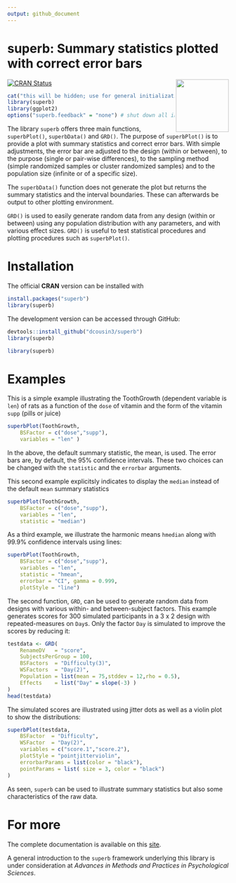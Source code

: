 ```yaml
---
output: github_document
---
```


# superb: Summary statistics plotted with correct error bars
 <img src="logo.png" align="right" alt="" width="120" />

<!-- badges: start -->
[![CRAN Status](https://www.r-pkg.org/badges/version/superb)](https://cran.r-project.org/package=superb)
<!-- badges: end -->

```r
cat("this will be hidden; use for general initializations.\n")
library(superb)
library(ggplot2)
options("superb.feedback" = "none") # shut down all information
```

The library `superb`  offers three main functions, `superbPlot()`, `superbData()` and `GRD()`. 
The purpose of
`superbPlot()` is to provide a plot with summary statistics and correct
error bars. With simple adjustments, the error bar are adjusted
to the design (within or between), to the purpose (single or pair-wise differences),
to the sampling method (simple randomized samples or cluster
randomized samples) and to the population size (infinite or of a specific
 size).

The `superbData()` function does not generate the plot but returns the 
summary statistics and the interval boundaries. These can afterwards
be output to other plotting environment.

`GRD()` is used to easily generate random data from any design (within or between) using
any population distribution with any parameters, and with various 
effect sizes. `GRD()` is useful to test statistical procedures and plotting procedures 
such as `superbPlot()`.

# Installation

The official **CRAN** version can be installed with 

```r
install.packages("superb")
library(superb)
```

The development version can be accessed through GitHub:

```r
devtools::install_github("dcousin3/superb")
library(superb)
```

```r
library(superb)
```

# Examples

This is a simple example illustrating the ToothGrowth (dependent 
variable is `len`) of rats as a function of the `dose` of 
vitamin and the form of the vitamin `supp` (pills or juice)

```r
superbPlot(ToothGrowth, 
    BSFactor = c("dose","supp"), 
    variables = "len" )
```

In the above, the default summary statistic, the mean, is used. The error
bars are, by default, the 95% confidence intervals. These two choices
can be changed with the `statistic` and the `errorbar` arguments.

This second example explicitsly indicates to display the 
`median` instead of the default `mean` summary statistics

```r
superbPlot(ToothGrowth, 
    BSFactor = c("dose","supp"), 
    variables = "len",
    statistic = "median")
```

As a third example, we illustrate the  harmonic means
`hmedian` along with 99.9% confidence intervals using lines:

```r
superbPlot(ToothGrowth, 
    BSFactor = c("dose","supp"), 
    variables = "len",
    statistic = "hmean", 
    errorbar = "CI", gamma = 0.999,
    plotStyle = "line")
```

The second function, `GRD`, can be used to generate random data
from designs with various within- and between-subject factors.
This example generates scores for 300 simulated participants in 
a 3 x 2 design with repeated-measures on `Day`s. Only
the factor `Day` is simulated to improve the scores by reducing it:

```r
testdata <- GRD(
    RenameDV   = "score", 
    SubjectsPerGroup = 100, 
    BSFactors  = "Difficulty(3)", 
    WSFactors  = "Day(2)",
    Population = list(mean = 75,stddev = 12,rho = 0.5),
    Effects    = list("Day" = slope(-3) )
)
head(testdata)
```

The simulated scores are illustrated using jitter dots as well as
a violin plot to show the distributions:

```r
superbPlot(testdata, 
    BSFactor  = "Difficulty", 
    WSFactor  = "Day(2)",
    variables = c("score.1","score.2"),
    plotStyle = "pointjitterviolin",
    errorbarParams = list(color = "black"),
    pointParams = list( size = 3, color = "black")
)
```

As seen, `superb` can be used to illustrate summary statistics but
also some characteristics of the raw data.

# For more

The complete documentation is available on this [site](https://dcousin3.github.io/superb).

A general introduction to the `superb` framework underlying this 
library is under consideration
at *Advances in Methods and Practices in Psychological Sciences*.


